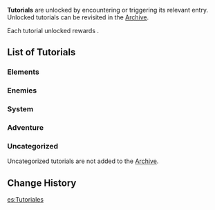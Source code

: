 {{Terminology Infobox
|image        = Icon Tutorial.png
|type         = Game Systems
|type2        = Archive Categories
}}
'''Tutorials''' are unlocked by encountering or triggering its relevant entry. Unlocked tutorials can be revisited in the [[Archive]].

Each tutorial unlocked rewards {{Item|Primogem|30|x=1-2}}.

==List of Tutorials==
===Elements===
{{Tutorials by Category Table|Elements Tutorials}}

===Enemies===
{{Tutorials by Category Table|Enemies Tutorials}}

===System===
{{Tutorials by Category Table|System Tutorials}}

===Adventure===
{{Tutorials by Category Table|Adventure Tutorials}}

===Uncategorized===
Uncategorized tutorials are not added to the [[Archive]].

{{Tutorials by Category Table|Uncategorized Tutorials}}

==Change History==
{{Change History|1.0}}

[[es:Tutoriales]]